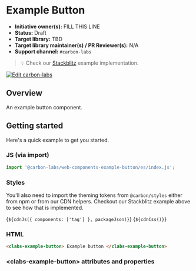 
<Meta of={ExampleButtonStories} />

# Example Button

- **Initiative owner(s):** FILL THIS LINE
- **Status:** Draft
- **Target library:** TBD
- **Target library maintainer(s) / PR Reviewer(s):** N/A
- **Support channel:** `#carbon-labs`

> 💡 Check our
> [Stackblitz](https://stackblitz.com/github/carbon-design-system/carbon-labs/tree/main/examples/web-components/example-button)
> example implementation.

[![Edit carbon-labs](https://developer.stackblitz.com/img/open_in_stackblitz.svg)](https://stackblitz.com/github/carbon-design-system/carbon-labs/tree/main/examples/web-components/example-button)

## Overview

An example button component.

## Getting started

Here's a quick example to get you started.

### JS (via import)

```javascript
import '@carbon-labs/web-components-example-button/es/index.js';
```

### Styles

You'll also need to import the theming tokens from `@carbon/styles` either from
npm or from our CDN helpers. Checkout our Stackblitz example above to see how
that is implemented.

<Markdown>{`${cdnJs({ components: ['tag'] }, packageJson)}`}</Markdown>
<Markdown>{`${cdnCss()}`}</Markdown>

### HTML

```html
<clabs-example-button> Example button </clabs-example-button>
```

### &lt;clabs-example-button&gt; attributes and properties

<ArgTypes of="clabs-example-button" />
